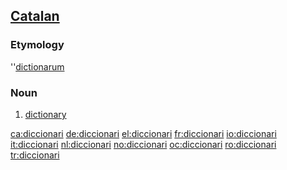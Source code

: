 ==[[Catalan]]==

===Etymology===
{{L.|ca}} ''[[dictionarum]]

===Noun===
{{ca-noun-m}}

# [[dictionary]]

[[ca:diccionari]]
[[de:diccionari]]
[[el:diccionari]]
[[fr:diccionari]]
[[io:diccionari]]
[[it:diccionari]]
[[nl:diccionari]]
[[no:diccionari]]
[[oc:diccionari]]
[[ro:diccionari]]
[[tr:diccionari]]